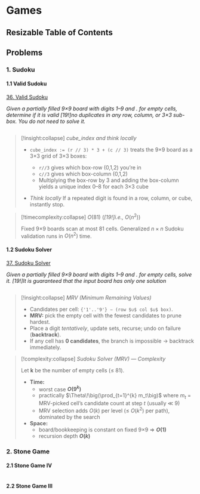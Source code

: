 # Games

## Resizable Table of Contents


## Problems

### 1. Sudoku

#### 1.1 Valid Sudoku

[36. Valid Sudoku](https://leetcode.com/problems/valid-sudoku/)

*Given a partially filled 9×9 board with digits $1$–$9$ and $.$ for empty cells, determine if it is valid* 
*[19!]no duplicates in any row, column, or 3×3 sub-box. You do not need to solve it.*

```python file=problems/36-valid-sudoku/solution.py
```

> [!insight:collapse] *cube_index and think locally*
>
> - `cube_index := (r // 3) * 3 + (c // 3)` treats the 9×9 board as a 3×3 grid of 3×3 boxes:
>   - `r//3` gives which box-row (0,1,2) you’re in
>   - `c//3` gives which box-column (0,1,2)
> 	- Multiplying the box-row by 3 and adding the box-column yields a unique index 0–8 for each 3×3 cube
>
> - *Think locally* If a repeated digit is found in a row, column, or cube, instantly stop.


> [!timecomplexity:collapse] $O(81)$ (*[19!]i.e.,* $O(n^2)$)
>
> Fixed 9×9 boards scan at most 81 cells. Generalized $n×n$ Sudoku validation runs in $O(n^2)$ time.








#### 1.2 Sudoku Solver

[37. Sudoku Solver](https://leetcode.com/problems/sudoku-solver/)

*Given a partially filled 9×9 board with digits $1$–$9$ and $.$ for empty cells, solve it.*
*[19!]It is guaranteed that the input board has only one solution*

```python file=problems/37-sudoku-solver/solution.py
```

> [!insight:collapse] *MRV (Minimum Remaining Values)*
>
> * Candidates per cell: `{'1'..'9'} − (row $∪$ col $∪$ box)`.
> * **MRV:** pick the empty cell with the fewest candidates to prune hardest.
> * Place a digit *tentatively*, update sets, recurse; undo on failure (**backtrack**).
> * If any cell has **0 candidates**, the branch is impossible → backtrack immediately.



> [!complexity:collapse] *Sudoku Solver (MRV) — Complexity*
>
> Let **k** be the number of empty cells (≤ 81).
> * **Time:**
>   * worst case **$O(9^k)$**
>   * practically $\Theta\!\big(\prod_{t=1}^{k} m_t\big)$ where $m_t$ = MRV-picked cell’s candidate count at step $t$ (usually ≪ 9)
>   * MRV selection adds $O(k)$ per level (≤ $O(k^2)$ per path), dominated by the search
> * **Space:**
>   * board/bookkeeping is constant on fixed 9×9 ⇒ **$O(1)$**
>   * recursion depth **$O(k)$**




### 2. Stone Game

#### 2.1 Stone Game IV


```python file=problems/1510-stone-game-iv/solution.py
```

#### 2.2 Stone Game III



```python file=problems/1406-stone-game-iii/solution.py
```



